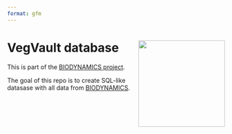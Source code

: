 ```yaml
---
format: gfm
---
```


<!-- README.md is generated from README.qmd. Please edit that file -->

# VegVault database <img src="Figures/VegVault_logo.png" align="right" width="200"/>

<!-- badges: start -->
<!-- badges: end -->

This is part of the [BIODYNAMICS project](https://ondrejmottl.github.io/projects/BIODYNAMICS/).

The goal of this repo is to create SQL-like datasase with all data from [BIODYNAMICS](https://ondrejmottl.github.io/projects/BIODYNAMICS/).
